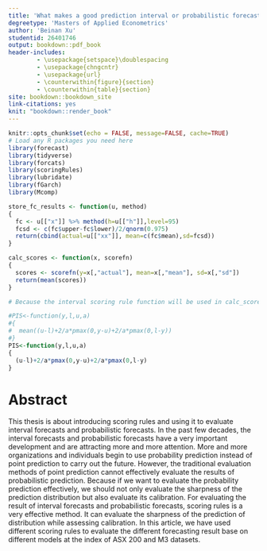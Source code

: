 ```yaml
---
title: 'What makes a good prediction interval or probabilistic forecast?'
degreetype: 'Masters of Applied Econometrics'
author: 'Beinan Xu'
studentid: 26401746
output: bookdown::pdf_book
header-includes:
        - \usepackage{setspace}\doublespacing
        - \usepackage{chngcntr}
        - \usepackage{url}
        - \counterwithin{figure}{section}
        - \counterwithin{table}{section}
site: bookdown::bookdown_site
link-citations: yes
knit: "bookdown::render_book"
---
```


<!--
Edit these lines as appropriate.
The actual thesis content is in several Rmd files.

You'll need to edit the _bookdown.yml file to set the order in which you'd like them to appear.

If you have specific LaTeX packages to add, put them in monashthesis.tex.

You will need to ensure you have installed the knitr and bookdown packages for R.

You will also need LaTeX installed on your computer.
-->

```r
knitr::opts_chunk$set(echo = FALSE, message=FALSE, cache=TRUE)
# Load any R packages you need here
library(forecast)
library(tidyverse)
library(forcats)
library(scoringRules)
library(lubridate)
library(fGarch)
library(Mcomp)

store_fc_results <- function(u, method)
{
  fc <- u[["x"]] %>% method(h=u[["h"]],level=95)
  fcsd <- c(fc$upper-fc$lower)/2/qnorm(0.975)
  return(cbind(actual=u[["xx"]], mean=c(fc$mean),sd=fcsd))
}

calc_scores <- function(x, scorefn)
{
  scores <- scorefn(y=x[,"actual"], mean=x[,"mean"], sd=x[,"sd"])
  return(mean(scores))
}

# Because the interval scoring rule function will be used in calc_scores, I think the the result form of forecast by using PIS is similar with the result form by using the code of crps from R package scoringRules, it means we should not take mean in the code of PIS

#PIS<-function(y,l,u,a)
#{
#  mean((u-l)+2/a*pmax(0,y-u)+2/a*pmax(0,l-y))
#}
PIS<-function(y,l,u,a)
{
  (u-l)+2/a*pmax(0,y-u)+2/a*pmax(0,l-y)
}

```


# Abstract {-}

This thesis is about introducing scoring rules and using it to evaluate interval forecasts and probabilistic forecasts. In the past few decades, the interval forecasts and probabilistic forecasts have a very important development and are attracting more and more attention. More and more organizations and individuals begin to use probability prediction instead of point prediction to carry out the future. However, the traditional evaluation methods of point prediction cannot effectively evaluate the results of probabilistic prediction. Because if we want to evaluate the probability prediction effectively, we should not only evaluate the sharpness of the prediction distribution but also evaluate its calibration. For evaluating the result of interval forecasts and probabilistic forecasts, scoring rules is a very effective method. It can evaluate the sharpness of the prediction of distribution while assessing calibration. In this article, we have used different scoring rules to evaluate the different forecasting result base on different models at the index of ASX 200 and M3 datasets.

